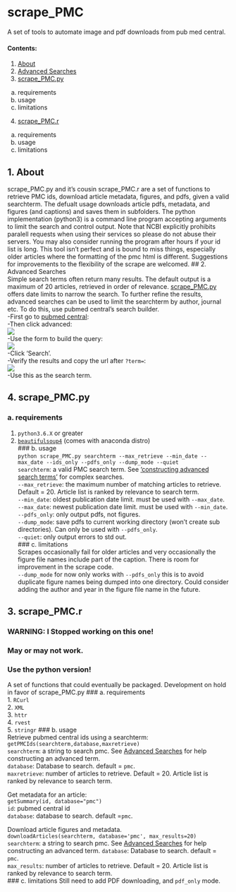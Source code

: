 # scrape_PMC  
A set of tools to automate image and pdf downloads from pub med central.  

#### Contents: 
1. <a href= #about>About</a>  
2. <a href= #advanced>Advanced Searches</a>
3. <a href = #.py>scrape_PMC.py</a>  
  a. requirements  
  b. usage   
  c. limitations
4. <a href = #.r>scrape_PMC.r</a>  
  a. requirements  
  b. usage  
  c. limitations

## <a id='about'></a>1. About 
scrape_PMC.py and it's cousin scrape_PMC.r are a set of functions to retrieve PMC ids, download article metadata, figures, and pdfs, given a valid searchterm. The defualt usage downloads article pdfs, metadata, and figures (and captions) and saves them in subfolders.
The python implementation (python3) is a command line program accepting arguments to limit the search and control output.
Note that NCBI explicitly prohibits paralell requests when using their services so please do not abuse their servers.
You may also consider running the program after hours if your id list is long.
 This tool isn't perfect and is bound to miss things, especially older articles where the formatting of the pmc html is different.
 Suggestions for improvements to the flexibility of the scrape are welcomed.
## <a id='advanced'></a>2. Advanced Searches  
Simple search terms often return many results. The default output is a maximum of 20 articles, retrieved in order of relevance.
<a href = #.py>scrape_PMC.py</a> offers date limits to narrow the search. To further refine the results, advanced searches can be used to limit the searchterm by author, journal etc.
To do this, use pubmed central's search builder.  
-First go to <a href='https://www.ncbi.nlm.nih.gov/pmc/'>pubmed central</a>:  
-Then click advanced:  
<img src='img/fig_1.jpg'></img>  
-Use the form to build the query:  
<img src='img/fig_2.jpg'></img>  
-Click 'Search'.  
-Verify the results and copy the url after `?term=`:  
<img src='img/fig_3.jpg'></img>  
-Use this as the search term.  

## <a id='.py'></a>4. scrape_PMC.py  
### a. requirements 
  1. `python3.6.X` or greater
  2. <a href='https://www.crummy.com/software/BeautifulSoup/'>`beautifulsoup4`</a> (comes with anaconda distro)  
### b. usage  
`python scrape_PMC.py searchterm --max_retrieve --min_date --max_date --ids_only --pdfs_only --dump_mode --quiet`  
`searchterm`: a valid PMC search term. See <a href=#advanced>'constructing advanced search terms'</a> for complex searches.  
`--max_retrieve`: the maximum number of matching articles to retrieve. Default = 20. Article list is ranked by relevance to search term.  
`--min_date`: oldest publication date limit. must be used with `--max_date`.  
`--max_date`: newest publication date limit. must be used with `--min_date`.  
`--pdfs_only`: only output pdfs, not figures.  
`--dump_mode`: save pdfs to current working directory (won't create sub directories). Can only be used with `--pdfs_only`.  
`--quiet`: only output errors to std out.  
### c. limitations  
Scrapes occasionally fail for older articles and very occasionally the figure file names include part of the caption.
 There is room for improvement in the scrape code.  
 `--dump_mode` for now only works with `--pdfs_only` this is to avoid duplicate figure names being dumped into one directory.
  Could consider adding the author and year in the figure file name in the future.  
  
## <a id='.r'></a>3. scrape_PMC.r  
### WARNING: I Stopped working on this one!  
### May or may not work.
### Use the python version!  
A set of functions that could eventually be packaged. 
Development on hold in favor of scrape_PMC.py
### a. requirements  
  1. `RCurl`  
  2. `XML`  
  3. `httr`  
  4. `rvest`  
  5. `stringr`
### b. usage  
Retrieve pubmed central ids using a searchterm:  
`getPMCIds(searchterm,database,maxretrieve)`  
`searchterm`: a string to search pmc. See <a href=#advanced>Advanced Searches</a> for help constructing an advanced term.  
`database`: Database to search.  default = `pmc`.  
`maxretrieve`:  number of articles to retrieve. Default = 20. Article list is ranked by relevance to search term. 

Get metadata for an article:  
`getSummary(id, database="pmc")`  
`id`: pubmed central id  
`database`: database to search. default =`pmc`.  

Download article figures and metadata.  
`downloadArticles(searchterm, database='pmc', max_results=20)`  
`searchterm`: a string to search pmc. See <a href=#advanced>Advanced Searches</a> for help constructing an advanced term. 
`database`: Database to search.  default = `pmc`.  
`max_results`:  number of articles to retrieve. Default = 20. Article list is ranked by relevance to search term.  
### c. limitations 
Still need to add PDF downloading, and `pdf_only` mode.

